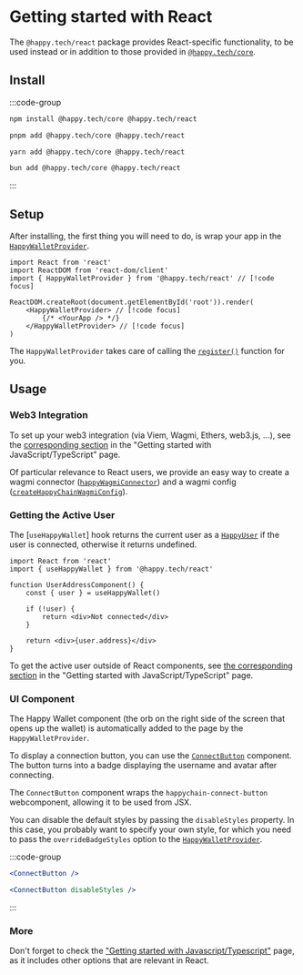 # Getting started with React

The `@happy.tech/react` package provides React-specific functionality, to be used instead or in
addition to those provided in [`@happy.tech/core`][js-getting-started].

[js-getting-started]: /sdk/js/getting-started

## Install 
:::code-group

```bash [npm]
npm install @happy.tech/core @happy.tech/react
```

```bash [pnpm]
pnpm add @happy.tech/core @happy.tech/react
```

```bash [yarn]
yarn add @happy.tech/core @happy.tech/react
```

```bash [bun]
bun add @happy.tech/core @happy.tech/react
```

:::

## Setup

After installing, the first thing you will need to do, is wrap your app in the [`HappyWalletProvider`].

[`HappyWalletProvider`]: /sdk/react/api/functions/HappyWalletProvider

```tsx
import React from 'react'
import ReactDOM from 'react-dom/client'
import { HappyWalletProvider } from '@happy.tech/react' // [!code focus]

ReactDOM.createRoot(document.getElementById('root')).render(
    <HappyWalletProvider> // [!code focus]
        {/* <YourApp /> */}
    </HappyWalletProvider> // [!code focus]
)
```

The `HappyWalletProvider` takes care of calling the [`register()`] function for you.

[`register()`]: /sdk/js/api/functions/register

## Usage

### Web3 Integration

To set up your web3 integration (via Viem, Wagmi, Ethers, web3.js, ...), see the [corresponding
section][js-web3-integration] in the "Getting started with JavaScript/TypeScript" page.

Of particular relevance to React users, we provide an easy way to create a wagmi connector
([`happyWagmiConnector`]) and a wagmi config ([`createHappyChainWagmiConfig`]).

[`happyWagmiConnector`]: /sdk/js/api/functions/happyWagmiConnector
[`createHappyChainWagmiConfig`]: /sdk/js/api/functions/createHappyChainWagmiConfig

[js-web3-integration]: /sdk/js/getting-started#web3-integration

### Getting the Active User

The [`useHappyWallet`] hook returns the current user as a [`HappyUser`]
if the user is connected, otherwise it returns undefined.

[`userHappyChain`]: /sdk/react/api/functions/useHappyWallet
[`HappyUser`]: /sdk/js/api/type-aliases/HappyUser

```tsx twoslash
import React from 'react'
import { useHappyWallet } from '@happy.tech/react'

function UserAddressComponent() {
    const { user } = useHappyWallet()

    if (!user) {
        return <div>Not connected</div>
    }

    return <div>{user.address}</div>
}
```

To get the active user outside of React components, see [the corresponding section][js-active-user]
in the "Getting started with JavaScript/TypeScript" page.

[js-active-user]: /sdk/js/getting-started#getting-the-active-user

### UI Component

The Happy Wallet component (the orb on the right side of the screen that opens up the wallet)
is automatically added to the page by the `HappyWalletProvider`.

To display a connection button, you can use the [`ConnectButton`] component.
The button turns into a badge displaying the username and avatar after connecting.

[`ConnectButton`]: /sdk/react/api/functions/ConnectButton

The `ConnectButton` component wraps the `happychain-connect-button` webcomponent, allowing it to be
used from JSX.

You can disable the default styles by passing the `disableStyles` property. In this case, you
probably want to specify your own style, for which you need to pass the `overrideBadgeStyles` option
to the [`HappyWalletProvider`].

[`HappyWalletProvider`]: /sdk/react/api/functions/HappyWalletProvider

:::code-group

```jsx [Default Style] twoslash
<ConnectButton />
```

```jsx [Custom Style] twolash
<ConnectButton disableStyles />
```

:::

### More

Don't forget to check the ["Getting started with Javascript/Typescript"][js-getting-started] page,
as it includes other options that are relevant in React.
